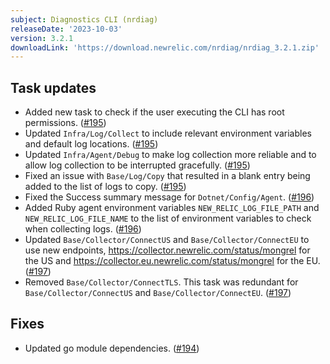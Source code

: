 ```yaml
---
subject: Diagnostics CLI (nrdiag)
releaseDate: '2023-10-03'
version: 3.2.1
downloadLink: 'https://download.newrelic.com/nrdiag/nrdiag_3.2.1.zip'
---
```


## Task updates
- Added new task to check if the user executing the CLI has root permissions. ([#195](https://github.com/newrelic/newrelic-diagnostics-cli/pull/195))
- Updated `Infra/Log/Collect` to include relevant environment variables and default log locations. ([#195](https://github.com/newrelic/newrelic-diagnostics-cli/pull/195))
- Updated `Infra/Agent/Debug` to make log collection more reliable and to allow log collection to be interrupted gracefully. ([#195](https://github.com/newrelic/newrelic-diagnostics-cli/pull/195))
- Fixed an issue with `Base/Log/Copy` that resulted in a blank entry being added to the list of logs to copy. ([#195](https://github.com/newrelic/newrelic-diagnostics-cli/pull/195))
- Fixed the Success summary message for `Dotnet/Config/Agent`.  ([#196](https://github.com/newrelic/newrelic-diagnostics-cli/pull/196))
- Added Ruby agent environment variables `NEW_RELIC_LOG_FILE_PATH` and `NEW_RELIC_LOG_FILE_NAME` to the list of environment variables to check when collecting logs. ([#196](https://github.com/newrelic/newrelic-diagnostics-cli/pull/196))
- Updated `Base/Collector/ConnectUS` and `Base/Collector/ConnectEU` to use new endpoints, https://collector.newrelic.com/status/mongrel for the US and https://collector.eu.newrelic.com/status/mongrel for the EU. ([#197](https://github.com/newrelic/newrelic-diagnostics-cli/pull/197))
- Removed `Base/Collector/ConnectTLS`. This task was redundant for `Base/Collector/ConnectUS` and `Base/Collector/ConnectEU`. ([#197](https://github.com/newrelic/newrelic-diagnostics-cli/pull/197))

## Fixes
- Updated go module dependencies. ([#194](https://github.com/newrelic/newrelic-diagnostics-cli/pull/194))

